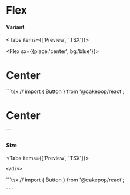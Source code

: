 
# Flex

#### Variant

<Tabs items={['Preview', 'TSX']}>
  <Tab>
    <div className={defaultTheme}>
  <Flex sx={{place:'center', bg:'blue'}}>
    <h1>Center</h1>
  </Flex>
    </div>

  </Tab>
  <Tab>
    ```tsx //
    import { Button } from '@cakepop/react';
  <Flex sx={{place:'center', bg:'blue'}}>
    <h1>Center</h1>
</Flex>
    ```

  </Tab>
</Tabs>

#### Size

<Tabs items={['Preview', 'TSX']}>
  <Tab>
    <div className={defaultTheme}>

    </div>

  </Tab>
  <Tab>
    ```tsx //
    import { Button } from '@cakepop/react';

    ```

  </Tab>
</Tabs>
